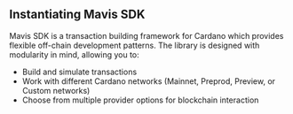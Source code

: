 ## Instantiating Mavis SDK

Mavis SDK is a transaction building framework for Cardano which provides flexible off-chain development patterns. The library is designed with modularity in mind, allowing you to:

- Build and simulate transactions
- Work with different Cardano networks (Mainnet, Preprod, Preview, or Custom networks)
- Choose from multiple provider options for blockchain interaction
